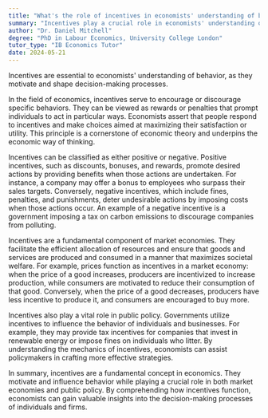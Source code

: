```yaml
---
title: "What's the role of incentives in economists' understanding of behaviours?"
summary: "Incentives play a crucial role in economists' understanding of behaviours as they motivate and influence decision-making."
author: "Dr. Daniel Mitchell"
degree: "PhD in Labour Economics, University College London"
tutor_type: "IB Economics Tutor"
date: 2024-05-21
---
```


Incentives are essential to economists' understanding of behavior, as they motivate and shape decision-making processes.

In the field of economics, incentives serve to encourage or discourage specific behaviors. They can be viewed as rewards or penalties that prompt individuals to act in particular ways. Economists assert that people respond to incentives and make choices aimed at maximizing their satisfaction or utility. This principle is a cornerstone of economic theory and underpins the economic way of thinking.

Incentives can be classified as either positive or negative. Positive incentives, such as discounts, bonuses, and rewards, promote desired actions by providing benefits when those actions are undertaken. For instance, a company may offer a bonus to employees who surpass their sales targets. Conversely, negative incentives, which include fines, penalties, and punishments, deter undesirable actions by imposing costs when those actions occur. An example of a negative incentive is a government imposing a tax on carbon emissions to discourage companies from polluting.

Incentives are a fundamental component of market economies. They facilitate the efficient allocation of resources and ensure that goods and services are produced and consumed in a manner that maximizes societal welfare. For example, prices function as incentives in a market economy: when the price of a good increases, producers are incentivized to increase production, while consumers are motivated to reduce their consumption of that good. Conversely, when the price of a good decreases, producers have less incentive to produce it, and consumers are encouraged to buy more.

Incentives also play a vital role in public policy. Governments utilize incentives to influence the behavior of individuals and businesses. For example, they may provide tax incentives for companies that invest in renewable energy or impose fines on individuals who litter. By understanding the mechanics of incentives, economists can assist policymakers in crafting more effective strategies.

In summary, incentives are a fundamental concept in economics. They motivate and influence behavior while playing a crucial role in both market economies and public policy. By comprehending how incentives function, economists can gain valuable insights into the decision-making processes of individuals and firms.
    